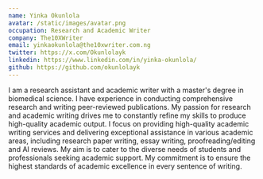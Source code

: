 ```yaml
---
name: Yinka Okunlola
avatar: /static/images/avatar.png
occupation: Research and Academic Writer
company: The10XWriter
email: yinkaokunlola@the10xwriter.com.ng
twitter: https://x.com/Okunlolayk
linkedin: https://www.linkedin.com/in/yinka-okunlola/
github: https://github.com/okunlolayk
---
```


I am a research assistant and academic writer with a master's degree in biomedical science. I have experience in conducting comprehensive research and writing peer-reviewed publications. My passion for research and academic writing drives me to constantly refine my skills to produce high-quality academic output. I focus on providing high-quality academic writing services and delivering exceptional assistance in various academic areas, including research paper writing, essay writing, proofreading/editing and AI reviews. My aim is to cater to the diverse needs of students and professionals seeking academic support. My commitment is to ensure the highest standards of academic excellence in every sentence of writing.

